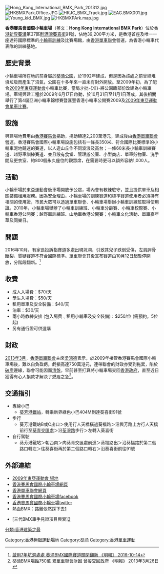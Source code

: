 [[File:Hong_Kong_International_BMX_Park_201312.jpg|thumb]]
[[File:HKBMXPark.Office.JPG|thumb]]
[[File:HKJC_BMX_Track.jpg|thumb]]
[[File:EAG.BMX001.jpg|thumb]]
[[File:Young_kid_BMX.jpg|thumb]]
[[File:HKBMXPArk.map.jpg|thumb]]

'''香港賽馬會國際小輪車場'''（[[英文|英文]]：'''Hong Kong International BMX Park'''）位於[[香港|香港]][[新界|新界]][[葵涌|葵涌]]第37區[[醉酒灣|醉酒灣]][[葵喜街|葵喜街]]91號，佔地39,200平方米，是香港首座及唯一一座達符國際標準的[[小輪車|小輪車]][[訓練|訓練]]及比賽場館，由[[香港單車聯會|香港單車聯會]]營運，為香港小輪車代表隊的訓練基地。

==歷史背景==
小輪車場所在地的前身屬於[[葵涌公園|葵涌公園]]，於1992年建成，但是因為該處之前曾經堆填垃圾而產生了沼氣，公園在十多年來一直未有對外開放。至2009年初，為了配合[[2009年東亞運動會|2009年東亞運動會]]小輪車比賽，當局才批-{准}-將公園臨部份改建為小輪車場。車場興建工程於2009年6月17日啟動，於10月31日至11月1日落成，其後相關舉行了第4屆亞洲小輪車錦標賽暨匯豐香港小輪車公開賽2009及[[2009年東亞運動會單車比賽|2009年東亞運動會單車比賽]]。

==設施==
興建場地費用由[[香港賽馬會|香港賽馬會]]捐助，捐助額達2,200萬港元，建成後由[[香港單車聯會|香港單車聯會]]營運。香港賽馬會國際小輪車場設施包括有一條長350米、符合國際比賽標準的小輪車泥地競速的賽道，以人造山丘作不同波浪及高台；一條60米長小輪車訓練賽道、越野車訓練賽道、並且設有食堂、管理辦公室、小型商店、單車貯物室、洗手間及更衣室、約800個永久座位的觀眾席，在需要時更可以額外容納1,000人。

==活動==
小輪車場於東亞運動會後車場開放予公眾，場內會有教練駐守，並且提供單車及相關裝備租用服務。因為安全理由，小輪車場的訓練賽道和標準賽道使用者必須持有相關的使用證，市民大眾可以透過單車聯會、小輪車場舉辦小輪車訓練班取得使用證。2010年，小輪車場舉辦了小輪車訓練班、小輪車分齡賽、小輪車校際賽、小輪車香港公開賽；越野車訓練班、山地車香港公開賽；小輪車文化活動、單車嘉年華及同樂日。

==問題==
2016年10月，有家長投訴指賽道多處出現坑洞，引致其兒子跌倒受傷，左肩胛骨斷裂，質疑賽道不符合國際標準。單車聯會其後宣布賽道由10月12日起暫停開放，分階段翻新。<ref>[http://news.mingpao.com/pns/dailynews/web_tc/article/20161014/s00002/1476382027283 啟用7年坑洞處處 葵涌BMX國際賽道關閉翻新 《明報》 2016-10-14]</ref>

==收費==
*成人入場費：$70/天
*學生入場費：$50/天
*租用單車及安全裝備：$40/天
*泊車：$30/天
*兩小時教練安排 (包入場費﹑租用小輪車及安全裝備)：$250/位 (需預約，5位起)
*另有通行證可供選購

== 財政 ==
[[2013年3月|2013年3月]]，[[香港單車聯會|香港單車聯會]]主席[[梁鴻德|梁鴻德]]表示，於2009年接管香港賽馬會國際小輪車場後，難以自負盈虧，虧損高達750萬港元，連帶聯會的財政亦受到拖累，陷於[[破產|破產]]邊緣，聯會可能因而[[清盤|清盤]]。早前甚至打算將小輪車場交回[[香港政府|香港政府]]，直至近日獲得有心人捐款才解決了燃眉之急<ref>[http://203.85.62.12/cfm/dailynews3b.cfm?File=20130326/nalgo/goa1.txt 葵涌BMX場蝕750萬 累單車聯會財困 曾擬交回政府]{{dead link|date=2018年5月 |bot=InternetArchiveBot |fix-attempted=yes }} 《明報》 2013年3月26日</ref>。

==交通指引==
*專線小巴
**[[葵芳站|葵芳港鐵站]]，轉乘新界綠色小巴404M到達葵喜街91號
*步行
**葵芳港鐵站B或C出口＞使用行人天橋橫過葵福路＞沿興芳路上方行人天橋前行至[[葵青交匯處|葵青交匯處]]＞沿[[荃灣路|荃灣路]]步行＞左轉入葵喜街
*自行駕駛
**葵芳港鐵站＞朝西南＞向葵青交匯處前進＞葵福路出＞沿葵福路於第二個路口轉左＞往葵喜街再於第二個路口轉右＞沿葵喜街前往91號

==外部連結==
{{commonscat|The Hong Kong Jockey Club International BMX Park}}
*[https://web.archive.org/web/20090725035553/http://www.2009eastasiangames.hk/tc/sport/venues.html 2009年東亞運動會 場地]
*[https://web.archive.org/web/20130812223726/http://www.bmxpark.org.hk/ 香港賽馬會國際小輪車場網頁]
*[http://www.cycling.org.hk 香港單車聯會網頁]
*[https://www.facebook.com/hkbmxpark 香港賽馬會國際小輪車場facebook]
*[http://twitter.com/HKBMXPark 香港賽馬會國際小輪車場twitter]
*熱血BMX：路難依然踩下去[https://web.archive.org/web/20170414163707/http://bkb.mpweekly.com/%e5%9f%8e%e5%b8%82%e7%84%a6%e7%82%b9/%e7%86%b1%e8%a1%80bmx%ef%bc%9a%e8%b7%af%e9%9b%a3%e4%be%9d%e7%84%b6%e8%b8%a9%e4%b8%8b%e5%8e%bb]

*[三代BMX車手見證項目興衰][https://m.facebook.com/story.php?story_fbid=689781934528184&id=153300521509664]
[[Category:香港極限運動場地|Category:香港極限運動場地]]
[[Category:葵涌|Category:葵涌]]
[[分類:香港建築之最|分類:香港建築之最]]
[[Category:香港單車運動|Category:香港單車運動]]